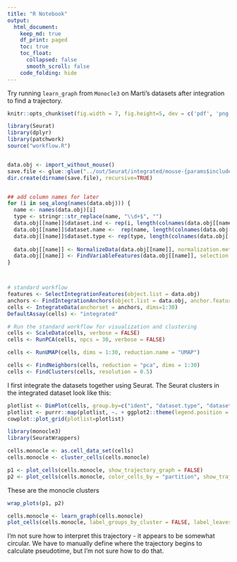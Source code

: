 ```yaml
---
title: "R Notebook"
output:
  html_document:
    keep_md: true
    df_print: paged
    toc: true
    toc_float:
      collapsed: false
      smooth_scroll: false
    code_folding: hide
---
```


Try running `learn_graph` from `Monocle3` on Marti's datasets after integration to find a trajectory.

```r
knitr::opts_chunk$set(fig.width = 7, fig.height=5, dev = c('pdf', 'png'))

library(Seurat)
library(dplyr)
library(patchwork)
source("workflow.R")


data.obj <- import_without_mouse()
save.file <- glue::glue("../out/Seurat/integrated/mouse-{params$include_mouse}")
dir.create(dirname(save.file), recursive=TRUE)


## add column names for later
for (i in seq_along(names(data.obj))) {
  name <- names(data.obj)[i]
  type <- stringr::str_replace(name, "\\d+$", "")
  data.obj[[name]]$dataset.ind <- rep(i, length(colnames(data.obj[[name]])))
  data.obj[[name]]$dataset.name <-  rep(name, length(colnames(data.obj[[name]])))
  data.obj[[name]]$dataset.type <- rep(type, length(colnames(data.obj[[name]])))
  
  data.obj[[name]] <- NormalizeData(data.obj[[name]], normalization.method = "LogNormalize", scale.factor = 10000)
  data.obj[[name]] <- FindVariableFeatures(data.obj[[name]], selection.method = "vst", nfeatures = 2000)
}



# standard workflow
features <- SelectIntegrationFeatures(object.list = data.obj)
anchors <- FindIntegrationAnchors(object.list = data.obj, anchor.features = features, dims=1:30)
cells <- IntegrateData(anchorset = anchors, dims=1:30)
DefaultAssay(cells) <- "integrated"

# Run the standard workflow for visualization and clustering
cells <- ScaleData(cells, verbose = FALSE)
cells <- RunPCA(cells, npcs = 30, verbose = FALSE)

cells <- RunUMAP(cells, dims = 1:30, reduction.name = "UMAP")

cells <- FindNeighbors(cells, reduction = "pca", dims = 1:30)
cells <- FindClusters(cells, resolution = 0.5)
```


I first integrate the datasets together using Seurat.  The Seurat clusters in the integrated dataset look like this:

```r
plotlist <- DimPlot(cells, group.by=c("ident", "dataset.type", "dataset.name"), combine=FALSE)
plotlist <- purrr::map(plotlist, ~. + ggplot2::theme(legend.position = "bottom"))
cowplot::plot_grid(plotlist=plotlist)
```

```r

library(monocle3)
library(SeuratWrappers)

cells.monocle <- as.cell_data_set(cells)
cells.monocle <- cluster_cells(cells.monocle)

p1 <- plot_cells(cells.monocle, show_trajectory_graph = FALSE)
p2 <- plot_cells(cells.monocle, color_cells_by = "partition", show_trajectory_graph = FALSE)


```





These are the monocle clusters

```r
wrap_plots(p1, p2)
```

```r
cells.monocle <- learn_graph(cells.monocle)
plot_cells(cells.monocle, label_groups_by_cluster = FALSE, label_leaves = TRUE, label_branch_points = TRUE)
```

I'm not sure how to interpret this trajectory - it appears to be somewhat circular.  We have to manually define where the trajectory begins to calculate pseudotime, but I'm not sure how to do that.




